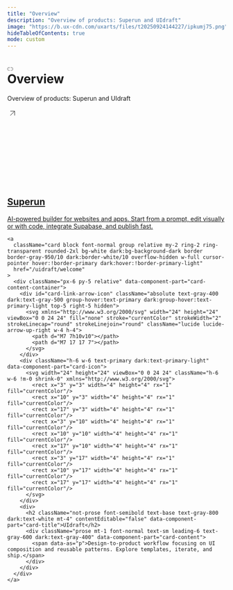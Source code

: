 ```yaml
---
title: "Overview"
description: "Overview of products: Superun and UIdraft"
image: "https://b.ux-cdn.com/uxarts/files/t20250924144227/ipkumj75.png"
hideTableOfContents: true
mode: custom
---
```


<div style={{
  maxWidth: '1200px',
  margin: '0px auto',
  padding: '2rem',
  minHeight: '100vh',
  display: 'flex',
  flexDirection: 'column',
  justifyContent: 'center',
  alignItems: 'center'
}}>
  <div style={{ textAlign: 'center', marginBottom: '3rem' }}>
    <h1 
      className="flex whitespace-pre-wrap group font-semibold text-2xl sm:text-3xl mt-8 text-gray-900 dark:text-white"
      id="overview" 
      style={{ 
        fontSize: '3rem', 
        fontWeight: '700', 
        marginBottom: '0.5rem' 
      }}
    >
      <div className="absolute">
        <a 
          href="#overview" 
          className="-ml-10 flex items-center opacity-0 border-0 group-hover:opacity-100" 
          aria-label="Navigate to header"
        >
          <div className="w-6 h-6 rounded-md flex items-center justify-center shadow-sm text-gray-400 dark:text-white/50 dark:bg-background-dark dark:brightness-[1.35] dark:ring-1 dark:hover:brightness-150 bg-white ring-1 ring-gray-400/30 dark:ring-gray-700/25 hover:ring-gray-400/60 dark:hover:ring-white/20">
            <svg xmlns="http://www.w3.org/2000/svg" fill="gray" height="12px" viewBox="0 0 576 512">
              <path d="M0 256C0 167.6 71.6 96 160 96h72c13.3 0 24 10.7 24 24s-10.7 24-24 24H160C98.1 144 48 194.1 48 256s50.1 112 112 112h72c13.3 0 24 10.7 24 24s-10.7 24-24 24H160C71.6 416 0 344.4 0 256zm576 0c0 88.4-71.6 160-160 160H344c-13.3 0-24-10.7-24-24s10.7-24 24-24h72c61.9 0 112-50.1 112-112s-50.1-112-112-112H344c-13.3 0-24-10.7-24-24s10.7-24 24-24h72c88.4 0 160 71.6 160 160zM184 232H392c13.3 0 24 10.7 24 24s10.7-24 24-24H184c-13.3 0-24-10.7-24-24s10.7-24 24-24z"></path>
            </svg>
          </div>
        </a>
      </div>
      <span className="cursor-pointer">
        <span data-as="p">Overview</span>
      </span>
    </h1>
    <p className="text-gray-600 dark:text-gray-400" style={{ 
      fontSize: '1.25rem', 
      marginBottom: '2rem' 
    }}>
      <span data-as="p">Overview of products: Superun and UIdraft</span>
    </p>
  </div>
  
  <div style={{
    display: 'grid',
    gridTemplateColumns: 'repeat(auto-fit, minmax(300px, 1fr))',
    gap: '2rem',
    width: '100%',
    maxWidth: '920px',
    marginBottom: '2rem'
  }}>
    <a 
      className="card block font-normal group relative my-2 ring-2 ring-transparent rounded-2xl bg-white dark:bg-background-dark border border-gray-950/10 dark:border-white/10 overflow-hidden w-full cursor-pointer hover:!border-primary dark:hover:!border-primary-light" 
      href="/superun/introduction/welcome"
    >
      <div className="px-6 py-5 relative" data-component-part="card-content-container">
        <div id="card-link-arrow-icon" className="absolute text-gray-400 dark:text-gray-500 group-hover:text-primary dark:group-hover:text-primary-light top-5 right-5 hidden">
          <svg xmlns="http://www.w3.org/2000/svg" width="24" height="24" viewBox="0 0 24 24" fill="none" stroke="currentColor" strokeWidth="2" strokeLinecap="round" strokeLinejoin="round" className="lucide lucide-arrow-up-right w-4 h-4">
            <path d="M7 7h10v10"></path>
            <path d="M7 17 17 7"></path>
          </svg>
        </div>
        <div className="h-6 w-6 fill-gray-800 dark:fill-gray-100 text-gray-800 dark:text-gray-100" data-component-part="card-icon">
          <svg className="h-6 w-6 bg-primary dark:bg-primary-light !m-0 shrink-0" style={{maskImage: "url('https://d3gk2c5xim1je2.cloudfront.net/v6.6.0/regular/wand-magic.svg')", maskRepeat: "no-repeat", maskPosition: "center center"}}></svg>
        </div>
        <div>
          <h2 className="not-prose font-semibold text-base text-gray-800 dark:text-white mt-4" contentEditable="false" data-component-part="card-title">Superun</h2>
          <div className="prose mt-1 font-normal text-sm leading-6 text-gray-600 dark:text-gray-400" data-component-part="card-content">
            <span data-as="p">AI-powered builder for websites and apps. Start from a prompt, edit visually or with code, integrate Supabase, and publish fast.</span>
          </div>
        </div>
      </div>
    </a>
    
    <a 
      className="card block font-normal group relative my-2 ring-2 ring-transparent rounded-2xl bg-white dark:bg-background-dark border border-gray-950/10 dark:border-white/10 overflow-hidden w-full cursor-pointer hover:!border-primary dark:hover:!border-primary-light" 
      href="/uidraft/welcome"
    >
      <div className="px-6 py-5 relative" data-component-part="card-content-container">
        <div id="card-link-arrow-icon" className="absolute text-gray-400 dark:text-gray-500 group-hover:text-primary dark:group-hover:text-primary-light top-5 right-5 hidden">
          <svg xmlns="http://www.w3.org/2000/svg" width="24" height="24" viewBox="0 0 24 24" fill="none" stroke="currentColor" strokeWidth="2" strokeLinecap="round" strokeLinejoin="round" className="lucide lucide-arrow-up-right w-4 h-4">
            <path d="M7 7h10v10"></path>
            <path d="M7 17 17 7"></path>
          </svg>
        </div>
        <div className="h-6 w-6 text-primary dark:text-primary-light" data-component-part="card-icon">
          <svg width="24" height="24" viewBox="0 0 24 24" className="h-6 w-6 !m-0 shrink-0" xmlns="http://www.w3.org/2000/svg">
            <rect x="3" y="3" width="4" height="4" rx="1" fill="currentColor"/>
            <rect x="10" y="3" width="4" height="4" rx="1" fill="currentColor"/>
            <rect x="17" y="3" width="4" height="4" rx="1" fill="currentColor"/>
            <rect x="3" y="10" width="4" height="4" rx="1" fill="currentColor"/>
            <rect x="10" y="10" width="4" height="4" rx="1" fill="currentColor"/>
            <rect x="17" y="10" width="4" height="4" rx="1" fill="currentColor"/>
            <rect x="3" y="17" width="4" height="4" rx="1" fill="currentColor"/>
            <rect x="10" y="17" width="4" height="4" rx="1" fill="currentColor"/>
            <rect x="17" y="17" width="4" height="4" rx="1" fill="currentColor"/>
          </svg>
        </div>
        <div>
          <h2 className="not-prose font-semibold text-base text-gray-800 dark:text-white mt-4" contentEditable="false" data-component-part="card-title">UIdraft</h2>
          <div className="prose mt-1 font-normal text-sm leading-6 text-gray-600 dark:text-gray-400" data-component-part="card-content">
            <span data-as="p">Design-to-product workflow focusing on UI composition and reusable patterns. Explore templates, iterate, and ship.</span>
          </div>
        </div>
      </div>
    </a>
  </div>
</div>
    